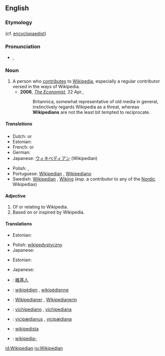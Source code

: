 {{wikipedia}}
==English==

===Etymology===
{{suffix|Wikipedia|ian}} (cf. [[encyclopaedist]])

===Pronunciation===
*{{IPA|/wɪ.kɪˈpi:.dɪ.ən/}}, {{SAMPA|/wI.kI"pi:.dI.@n/}}

===Noun===
{{en-noun}}

# A person who [[contribute]]s to [[Wikipedia]], especially a regular contributor versed in the ways of Wikipedia.
#*'''2006''', ''[[w:The Economist|The Economist]]'', 22 Apr.,
#*:Britannica, somewhat representative of old media in general, instinctively regards Wikipedia as a threat, whereas '''Wikipedians''' are not the least bit tempted to reciprocate.

=====Translations=====
{{trans-top|a person who uses, edits, or contributes to Wikipedia}}
* Dutch: {{t|nl|Wikipediaan|m}} or {{f}}
* Estonian: {{t|et|vikipedist}}
* French: {{t|fr|Wikipédiste|m}} or {{f}}
* German: {{t|de|Wikipedianer|m}}
* Japanese: [[ウィキペディアン]] (Wikipedian)
{{trans-mid}}
* Polish: {{t+|pl|wikipedysta|m}}, {{t|pl|wikipedystka|f}}
* Portuguese: [[#Portuguese|Wikipedian]] {{c}}, [[Wikipediano]]
* Swedish: [[#Swedish|Wikipedian]] {{c}}, [[Wiking]] {{c}} (esp. a contributor to any of the [[Nordic]] Wikipedias)
{{trans-bottom}}

====Adjective====
{{en-adj|-}}

# Of or relating to Wikipedia.
# Based on or inspired by Wikipedia.

====Translations====
{{trans-top|of or relating to Wikipedia}}
* Estonian: {{t|et|vikipeediline}}
{{trans-mid}}
* Polish: [[wikipedystyczny]] {{m}}
* Japanese: {{t|ja|ウィキペディアの|tr=wikipedia no|sc=Jpan}}
{{trans-bottom}}

{{trans-top|based on or inspired by Wikipedia}}
* Estonian: {{t|et|vikipeediline}}
{{trans-mid}}
* Japanese: {{t|ja|ウィキペディアの|tr=wikipedia no|sc=Jpan}}
{{trans-bottom}}

{{checktrans-top}}
* {{ttbc|Chinese}}: [[維基人]]
* {{ttbc|French}}: [[wikipédien]] {{m}}, [[wikipédienne]] {{f}}
* {{ttbc|German}}: [[Wikipedianer]] {{m}}, [[Wikipedianerin]] {{f}}
* {{ttbc|Italian}}: [[vichipediano]] {{m}}, [[vichipediana]] {{f}}
{{checktrans-mid}}
* {{ttbc|Latin}}: [[vicipædianus]] {{m}}, [[vicipædiana]] {{f}}
* {{ttbc|Spanish}}: [[wikipedista]]
* {{ttbc|Swedish}}: [[wikipedia-]]
{{checktrans-bottom}}

[[id:Wikipedian]]
[[ru:Wikipedian]]